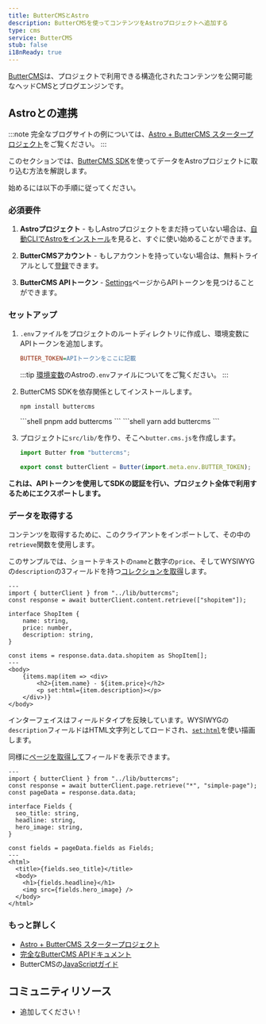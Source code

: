 ```yaml
---
title: ButterCMSとAstro
description: ButterCMSを使ってコンテンツをAstroプロジェクトへ追加する
type: cms
service: ButterCMS
stub: false
i18nReady: true
---
```




[ButterCMS](https://buttercms.com/)は、プロジェクトで利用できる構造化されたコンテンツを公開可能なヘッドCMSとブログエンジンです。

## Astroとの連携

:::note
完全なブログサイトの例については、[Astro + ButterCMS スタータープロジェクト](https://buttercms.com/starters/astro-starter-project/)をご覧ください。
:::

このセクションでは、[ButterCMS SDK](https://www.npmjs.com/package/buttercms)を使ってデータをAstroプロジェクトに取り込む方法を解説します。

始めるには以下の手順に従ってください。

### 必須要件

1. **Astroプロジェクト** - もしAstroプロジェクトをまだ持っていない場合は、[自動CLIでAstroをインストール](/ja/install/auto/)を見ると、すぐに使い始めることができます。

2. **ButterCMSアカウント** - もしアカウントを持っていない場合は、無料トライアルとして[登録](https://buttercms.com/join/)できます。

3. **ButterCMS APIトークン** - [Settings](https://buttercms.com/settings/)ページからAPIトークンを見つけることができます。

### セットアップ

1. `.env`ファイルをプロジェクトのルートディレクトリに作成し、環境変数にAPIトークンを追加します。

    ```ini title=".env"
    BUTTER_TOKEN=APIトークンをここに記載
    ```

    :::tip
    [環境変数](/ja/guides/environment-variables/)のAstroの`.env`ファイルについてをご覧ください。
    :::

2. ButterCMS SDKを依存関係としてインストールします。
    <PackageManagerTabs>
      <Fragment slot="npm">
      ```shell
      npm install buttercms
      ```
      </Fragment>
      <Fragment slot="pnpm">
      ```shell
      pnpm add buttercms
      ```
      </Fragment>
      <Fragment slot="yarn">
      ```shell
      yarn add buttercms
      ```
      </Fragment>
    </PackageManagerTabs>

3. プロジェクトに`src/lib/`を作り、そこへ`butter.cms.js`を作成します。

    ```js title="src/lib/buttercms.js"
    import Butter from "buttercms";

    export const butterClient = Butter(import.meta.env.BUTTER_TOKEN);
    ```

**これは、APIトークンを使用してSDKの認証を行い、プロジェクト全体で利用するためにエクスポートします。**

### データを取得する

コンテンツを取得するために、このクライアントをインポートして、その中の`retrieve`関数を使用します。

このサンプルでは、ショートテキストの`name`と数字の`price`、そしてWYSIWYGの`description`の3フィールドを持つ[コレクションを取得](https://buttercms.com/docs/api/#retrieve-a-collection)します。

```astro title="src/pages/ShopItem.astro"
---
import { butterClient } from "../lib/buttercms";
const response = await butterClient.content.retrieve(["shopitem"]);

interface ShopItem {
	name: string,
	price: number,
	description: string,
}

const items = response.data.data.shopitem as ShopItem[];
---
<body>
	{items.map(item => <div>
		<h2>{item.name} - ${item.price}</h2>
		<p set:html={item.description}></p>
	</div>)}
</body>
```

インターフェイスはフィールドタイプを反映しています。WYSIWYGの`description`フィールドはHTML文字列としてロードされ、[`set:html`](/ja/reference/directives-reference/#sethtml)を使い描画します。

同様に[ページを取得して](https://buttercms.com/docs/api/#get-a-single-page)フィールドを表示できます。

```astro title="src/pages/ShopItem.astro"
---
import { butterClient } from "../lib/buttercms";
const response = await butterClient.page.retrieve("*", "simple-page");
const pageData = response.data.data;

interface Fields {
  seo_title: string,
  headline: string,
  hero_image: string,
}

const fields = pageData.fields as Fields;
---
<html>
  <title>{fields.seo_title}</title>
  <body>
    <h1>{fields.headline}</h1>
    <img src={fields.hero_image} />
  </body>
</html>
```

### もっと詳しく

- [Astro + ButterCMS スタータープロジェクト](https://buttercms.com/starters/astro-starter-project/)
- [完全なButterCMS APIドキュメント](https://buttercms.com/docs/api/)
- ButterCMSの[JavaScriptガイド](https://buttercms.com/docs/api-client/javascript/)

## コミュニティリソース

- 追加してください！
